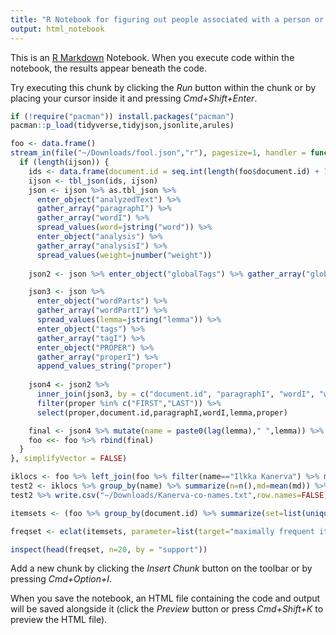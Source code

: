```yaml
---
title: "R Notebook for figuring out people associated with a person or topic"
output: html_notebook
---
```


This is an [R Markdown](http://rmarkdown.rstudio.com) Notebook. When you execute code within the notebook, the results appear beneath the code. 

Try executing this chunk by clicking the *Run* button within the chunk or by placing your cursor inside it and pressing *Cmd+Shift+Enter*. 

```r
if (!require("pacman")) install.packages("pacman")
pacman::p_load(tidyverse,tidyjson,jsonlite,arules)
```

```r
foo <- data.frame()
stream_in(file("~/Downloads/fool.json","r"), pagesize=1, handler = function(ijson) {
  if (length(ijson)) {
    ids <- data.frame(document.id = seq.int(length(foo$document.id) + 1, length(foo$document.id) + length(ijson)))
    ijson <- tbl_json(ids, ijson)
    json <- ijson %>% as.tbl_json %>% 
      enter_object("analyzedText") %>%
      gather_array("paragraphI") %>%
      gather_array("wordI") %>%
      spread_values(word=jstring("word")) %>%
      enter_object("analysis") %>% 
      gather_array("analysisI") %>% 
      spread_values(weight=jnumber("weight"))
                
    json2 <- json %>% enter_object("globalTags") %>% gather_array("globalTagI") %>% enter_object("BEST_MATCH")

    json3 <- json %>%          
      enter_object("wordParts") %>%
      gather_array("wordPartI") %>%
      spread_values(lemma=jstring("lemma")) %>%
      enter_object("tags") %>%
      gather_array("tagI") %>%
      enter_object("PROPER") %>%
      gather_array("properI") %>%
      append_values_string("proper")
    
    json4 <- json2 %>% 
      inner_join(json3, by = c("document.id", "paragraphI", "wordI", "word", "analysisI", "weight")) %>% 
      filter(proper %in% c("FIRST","LAST")) %>% 
      select(proper,document.id,paragraphI,wordI,lemma,proper)

    final <- json4 %>% mutate(name = paste0(lag(lemma)," ",lemma)) %>% filter(((lag(proper) == "LAST" & proper == "FIRST") | (lag(proper) == "FIRST" & proper == "LAST")) & lag(document.id) == document.id & lag(paragraphI) == paragraphI & lag(wordI) + 2 == wordI) %>% select(name,document.id,paragraphI,wordI)
    foo <<- foo %>% rbind(final)
  }
}, simplifyVector = FALSE)
```
 
```r
iklocs <- foo %>% left_join(foo %>% filter(name=="Ilkka Kanerva") %>% mutate(IKparagraphI = paragraphI,IKwordI=wordI) %>% select(-name,-paragraphI,-wordI), by = "document.id") %>% group_by(name,document.id,paragraphI,wordI) %>% summarize(md = min(abs(paragraphI-IKparagraphI),na.rm=TRUE))
test2 <- iklocs %>% group_by(name) %>% summarize(n=n(),md=mean(md)) %>% filter(n>2) %>% arrange(md,desc(n))
test2 %>% write.csv("~/Downloads/Kanerva-co-names.txt",row.names=FALSE)
```

```r
itemsets <- (foo %>% group_by(document.id) %>% summarize(set=list(unique(name))) %>% select(-document.id))$set
```

```r
freqset <- eclat(itemsets, parameter=list(target="maximally frequent itemsets",minlen=3,supp=0.003))
```
```r
inspect(head(freqset, n=20, by = "support"))
```

Add a new chunk by clicking the *Insert Chunk* button on the toolbar or by pressing *Cmd+Option+I*.

When you save the notebook, an HTML file containing the code and output will be saved alongside it (click the *Preview* button or press *Cmd+Shift+K* to preview the HTML file).
